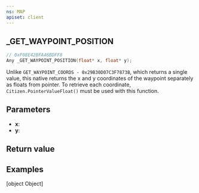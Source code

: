 ```yaml
---
ns: MAP
apiset: client
---
```

## _GET_WAYPOINT_POSITION

```c
// 0xF08E42BFA46BDFF8
Any _GET_WAYPOINT_POSITION(float* x, float* y);
```

Unlike `GET_WAYPOINT_COORDS - 0x29B30D07C3F7873B`, which returns a single value, this native returns the x and y coordinates of the waypoint separately as floats from pointer. To retrieve each coordinate, `Citizen.PointerValueFloat()` must be used with this function.

## Parameters
* **x**:
* **y**:

## Return value

## Examples

[object Object]